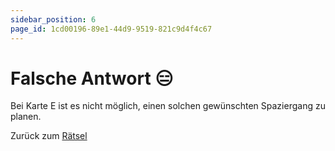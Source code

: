 ```yaml
---
sidebar_position: 6
page_id: 1cd00196-89e1-44d9-9519-821c9d4f4c67
---
```


# Falsche Antwort 😑

Bei Karte E ist es nicht möglich, einen solchen gewünschten Spaziergang zu planen.

Zurück zum [Rätsel](https://mint-26e.gbsl.website/blusjk)